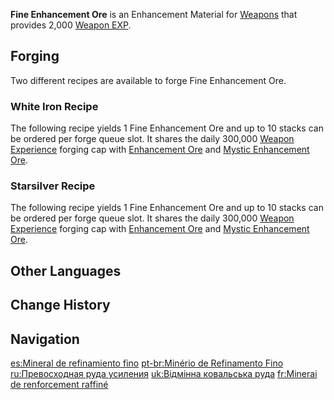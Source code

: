 {{Item Infobox
|id           = 104012
|type         = Weapon Enhancement Materials
|invCategory  = Weapons
|rarity       = 2
|effect       = Weapon EXP material. Gives 2,000 EXP.
|description  = For reasons unknown, this special and refined ore can be absorbed by weapons to greatly increase their strengths.
|source1      = [[Forging]]
|source2      = [[Random Event]] Reward
|source3      = [[HoYoLAB Community Daily Check-In]]
|source4      = [[Parametric Transformer]]
}}
'''Fine Enhancement Ore''' is an Enhancement Material for [[Weapons]] that provides 2,000 [[Weapon EXP]].

==Forging==
Two different recipes are available to forge Fine Enhancement Ore.

===White Iron Recipe===
The following recipe yields 1 Fine Enhancement Ore and up to 10 stacks can be ordered per forge queue slot. It shares the daily 300,000 [[Weapon EXP|Weapon Experience]] forging cap with [[Enhancement Ore]] and [[Mystic Enhancement Ore]].
{{Recipe
|type = Forging
|time = 6s
|Mora = 10
|White Iron Chunk = 3
|sort = White Iron Chunk,Mora
}}

===Starsilver Recipe===
The following recipe yields 1 Fine Enhancement Ore and up to 10 stacks can be ordered per forge queue slot. It shares the daily 300,000 [[Weapon EXP|Weapon Experience]] forging cap with [[Enhancement Ore]] and [[Mystic Enhancement Ore]].
{{Recipe
|type = Forging
|time = 6s
|Starsilver = 3
|Mora = 10
|sort = Starsilver,Mora
}}
{{clr}}

==Other Languages==
{{Other Languages
|en      = Fine Enhancement Ore
|zhs     = 精锻用良矿
|zhs_rm  = Jīngduàn Yòngliáng Kuàng
|zht     = 精鍛用良礦
|zht_rm  = Jīngduàn Yòngliáng Kuàng
|zh_tl   = 
|ja      = 仕上げ用良鉱
|ja_rm   = Shiage-you Ryoukou
|ja_tl   = Fine Finishing Ore
|ko      = 정제용 광물
|ko_rm   = Jeongjeyong Gwangmul
|ko_tl   = Refining Mineral
|es      = Mineral de refinamiento fino
|es_tl   = Fine Refinement Ore
|fr      = Minerai de renforcement raffiné
|fr_tl   = Refined Reinforcement Ore
|ru      = Превосходная руда усиления
|ru_tl   = 
|th      = Fine Enhancement Ore
|vi      = Lương Khoáng Tinh Đúc
|vi_tl   = 
|de      = Hochwertiges Verstärkungserz
|de_tl   = High Quality Reinforcement Ore
|id      = Fine Enhancement Ore
|pt      = Minério de Refinamento Fino
|pt_tl   = 
}}

==Change History==
{{Change History|1.0}}

==Navigation==
{{EXP Navbox|Item Sources}}

[[es:Mineral de refinamiento fino]]
[[pt-br:Minério de Refinamento Fino]]
[[ru:Превосходная руда усиления]]
[[uk:Відмінна ковальська руда]]
[[fr:Minerai de renforcement raffiné]]